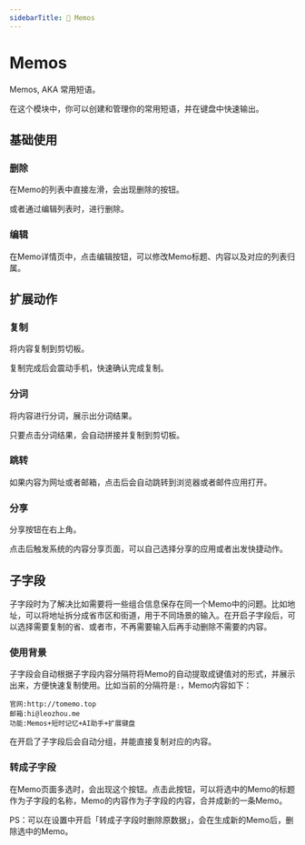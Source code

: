 ```yaml
---
sidebarTitle: 📒 Memos
---
```


# Memos

Memos, AKA 常用短语。

在这个模块中，你可以创建和管理你的常用短语，并在键盘中快速输出。

## 基础使用

### 删除
在Memo的列表中直接左滑，会出现删除的按钮。

或者通过编辑列表时，进行删除。

### 编辑
在Memo详情页中，点击编辑按钮，可以修改Memo标题、内容以及对应的列表归属。

## 扩展动作

### 复制
将内容复制到剪切板。

复制完成后会震动手机，快速确认完成复制。

### 分词
将内容进行分词，展示出分词结果。

只要点击分词结果，会自动拼接并复制到剪切板。

### 跳转
如果内容为网址或者邮箱，点击后会自动跳转到浏览器或者邮件应用打开。

### 分享
分享按钮在右上角。

点击后触发系统的内容分享页面，可以自己选择分享的应用或者出发快捷动作。

## 子字段

子字段时为了解决比如需要将一些组合信息保存在同一个Memo中的问题。比如地址，可以将地址拆分成省市区和街道，用于不同场景的输入。在开启子字段后，可以选择需要复制的省、或者市，不再需要输入后再手动删除不需要的内容。

### 使用背景
子字段会自动根据子字段内容分隔符将Memo的自动提取成键值对的形式，并展示出来，方便快速复制使用。比如当前的分隔符是`:`，Memo内容如下：

```
官网:http://tomemo.top
邮箱:hi@leozhou.me
功能:Memos+短时记忆+AI助手+扩展键盘
```

在开启了子字段后会自动分组，并能直接复制对应的内容。

### 转成子字段
在Memo页面多选时，会出现这个按钮。点击此按钮，可以将选中的Memo的标题作为子字段的名称，Memo的内容作为子字段的内容，合并成新的一条Memo。

PS：可以在设置中开启「转成子字段时删除原数据」，会在生成新的Memo后，删除选中的Memo。
